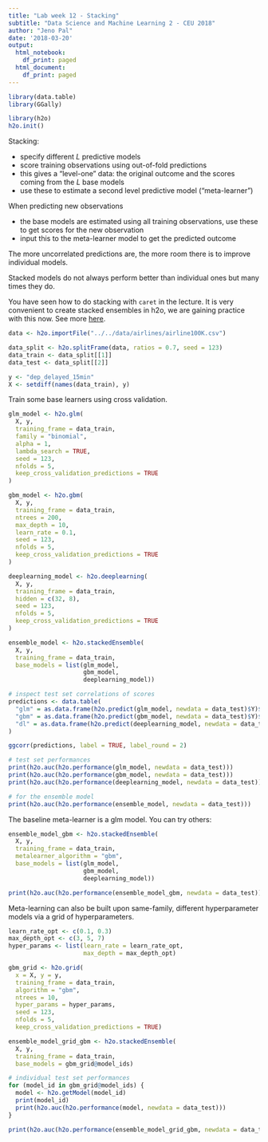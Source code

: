 ```yaml
---
title: "Lab week 12 - Stacking"
subtitle: "Data Science and Machine Learning 2 - CEU 2018"
author: "Jeno Pal"
date: '2018-03-20'
output:
  html_notebook:
    df_print: paged
  html_document:
    df_print: paged
---
```


```r
library(data.table)
library(GGally)

library(h2o)
h2o.init()
```


Stacking:

* specify different $L$ predictive models
* score training observations using out-of-fold predictions
* this gives a "level-one" data: the original outcome and the scores
coming from the $L$ base models
* use these to estimate a second level predictive model ("meta-learner")

When predicting new observations

  * the base models are estimated using all training observations, use these
  to get scores for the new observation
  * input this to the meta-learner model to get the predicted outcome

The more uncorrelated predictions are, the more room there is to
improve individual models.

Stacked models do not always perform better than individual ones but
many times they do.

You have seen
how to do stacking with `caret` in the lecture.
It is very convenient to create stacked ensembles in h2o, we are
gaining practice with this now. See more [here](http://docs.h2o.ai/h2o/latest-stable/h2o-docs/data-science/stacked-ensembles.html).


```r
data <- h2o.importFile("../../data/airlines/airline100K.csv")

data_split <- h2o.splitFrame(data, ratios = 0.7, seed = 123)
data_train <- data_split[[1]]
data_test <- data_split[[2]]

y <- "dep_delayed_15min"
X <- setdiff(names(data_train), y)
```

Train some base learners using cross validation.

```r
glm_model <- h2o.glm(
  X, y,
  training_frame = data_train,
  family = "binomial",
  alpha = 1, 
  lambda_search = TRUE,
  seed = 123,
  nfolds = 5, 
  keep_cross_validation_predictions = TRUE
)
```

```r
gbm_model <- h2o.gbm(
  X, y,
  training_frame = data_train,
  ntrees = 200, 
  max_depth = 10, 
  learn_rate = 0.1, 
  seed = 123,
  nfolds = 5, 
  keep_cross_validation_predictions = TRUE
)
```
```r
deeplearning_model <- h2o.deeplearning(
  X, y,
  training_frame = data_train,
  hidden = c(32, 8),
  seed = 123,
  nfolds = 5, 
  keep_cross_validation_predictions = TRUE
)
```

```r
ensemble_model <- h2o.stackedEnsemble(
  X, y,
  training_frame = data_train,
  base_models = list(glm_model, 
                     gbm_model,
                     deeplearning_model))
```
```r
# inspect test set correlations of scores
predictions <- data.table(
  "glm" = as.data.frame(h2o.predict(glm_model, newdata = data_test)$Y)$Y,
  "gbm" = as.data.frame(h2o.predict(gbm_model, newdata = data_test)$Y)$Y,
  "dl" = as.data.frame(h2o.predict(deeplearning_model, newdata = data_test)$Y)$Y
)

ggcorr(predictions, label = TRUE, label_round = 2)
```


```r
# test set performances
print(h2o.auc(h2o.performance(glm_model, newdata = data_test)))
print(h2o.auc(h2o.performance(gbm_model, newdata = data_test)))
print(h2o.auc(h2o.performance(deeplearning_model, newdata = data_test)))
```

```r
# for the ensemble model
print(h2o.auc(h2o.performance(ensemble_model, newdata = data_test)))
```

The baseline meta-learner is a glm model. You can try others:
```r
ensemble_model_gbm <- h2o.stackedEnsemble(
  X, y,
  training_frame = data_train,
  metalearner_algorithm = "gbm",
  base_models = list(glm_model, 
                     gbm_model,
                     deeplearning_model))
```

```r
print(h2o.auc(h2o.performance(ensemble_model_gbm, newdata = data_test)))
```

Meta-learning can also be built upon same-family, different
hyperparameter models via a grid of hyperparameters.

```r
learn_rate_opt <- c(0.1, 0.3)
max_depth_opt <- c(3, 5, 7)
hyper_params <- list(learn_rate = learn_rate_opt,
                     max_depth = max_depth_opt)

gbm_grid <- h2o.grid(
  x = X, y = y,
  training_frame = data_train,
  algorithm = "gbm",
  ntrees = 10,
  hyper_params = hyper_params,
  seed = 123,
  nfolds = 5, 
  keep_cross_validation_predictions = TRUE)
```

```r
ensemble_model_grid_gbm <- h2o.stackedEnsemble(
  X, y,
  training_frame = data_train,
  base_models = gbm_grid@model_ids)
```
```r
# individual test set performances
for (model_id in gbm_grid@model_ids) {
  model <- h2o.getModel(model_id)
  print(model_id)
  print(h2o.auc(h2o.performance(model, newdata = data_test)))
}
```

```r
print(h2o.auc(h2o.performance(ensemble_model_grid_gbm, newdata = data_test)))
```



